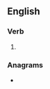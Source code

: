 {{also|Speake}}
==English==

===Verb===
{{head|en|verb}}

# {{obsolete spelling of|speak|lang=en}}

===Anagrams===
* {{anagrams|en|a=aeekps|Peakes}}